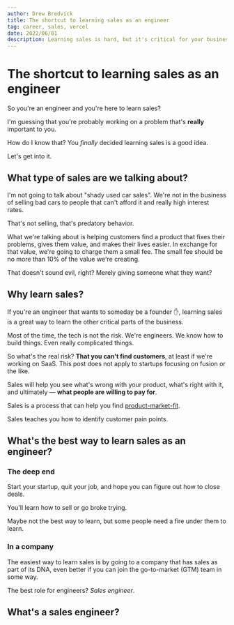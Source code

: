 ```yaml
---
author: Drew Bredvick
title: The shortcut to learning sales as an engineer
tag: career, sales, vercel
date: 2022/06/01
description: Learning sales is hard, but it's critical for your business to succeed.
---
```



# The shortcut to learning sales as an engineer

So you're an engineer and you're here to learn sales?

I'm guessing that you're probably working on a problem that's **really** important to you.

How do I know that? You _finally_ decided learning sales is a good idea.

Let's get into it.

## What type of sales are we talking about?

<TweetEmbed id="1532021382283833344" />

I'm not going to talk about "shady used car sales". We're not in the business of selling bad cars to people that can't afford it and really high interest rates.

That's not selling, that's predatory behavior.

What we're talking about is helping customers find a product that fixes their problems, gives them value, and makes their lives easier. In exchange for that value, we're going to charge them a small fee. The small fee should be no more than 10% of the value we're creating.

That doesn't sound evil, right? Merely giving someone what they want?

## Why learn sales?

If you're an engineer that wants to someday be a founder ✋, learning sales is a great way to learn the other critical parts of the business.

Most of the time, the tech is not the risk. We're engineers. We know how to build things. Even really complicated things.

So what's the real risk? **That you can't find customers**, at least if we're working on SaaS. This post does not apply to startups focusing on fusion or the like.

Sales will help you see what's wrong with your product, what's right with it, and ultimately — **what people are willing to pay for**.

Sales is a process that can help you find [product-market-fit](https://future.a16z.com/about-product-market-fit/).

Sales teaches you how to identify customer pain points.

## What's the best way to learn sales as an engineer?

### The deep end

Start your startup, quit your job, and hope you can figure out how to close deals.

You'll learn how to sell or go broke trying.

Maybe not the best way to learn, but some people need a fire under them to learn.

### In a company

The easiest way to learn sales is by going to a company that has sales as part of its DNA, even better if you can join the go-to-market (GTM) team in some way.

The best role for engineers? _Sales engineer_.

## What's a sales engineer?
